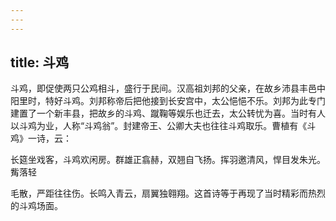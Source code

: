 ```yaml
---
---
---
```

title: 斗鸡
---



斗鸡，即促使两只公鸡相斗，盛行于民间。汉高祖刘邦的父亲，在故乡沛县丰邑中阳里时，特好斗鸡。刘邦称帝后把他接到长安宫中，太公悒悒不乐。刘邦为此专门建置了一个新丰县，把故乡的斗鸡、蹴鞠等娱乐也迁去，太公转忧为喜。当时有人以斗鸡为业，人称“斗鸡翁”。封建帝王、公卿大夫也往往斗鸡取乐。曹植有《斗鸡》一诗，云：

长筵坐戏客，斗鸡欢闲房。群雄正翕赫，双翘自飞扬。挥羽邀清风，悍目发朱光。觜落轻

毛散，严距往往伤。长鸣入青云，扇翼独翱翔。这首诗等于再现了当时精彩而热烈的斗鸡场面。
